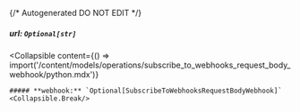 {/* Autogenerated DO NOT EDIT  */}

##### **url:** `Optional[str]`

<Collapsible
    content={() => import('/content/models/operations/subscribe_to_webhooks_request_body_webhook/python.mdx')}
>
    ##### **webhook:** `Optional[SubscribeToWebhooksRequestBodyWebhook]`
    <Collapsible.Break/>
</Collapsible>

